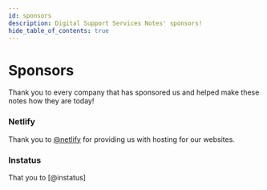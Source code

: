 ```yaml
---
id: sponsors
description: Digital Support Services Notes' sponsors!
hide_table_of_contents: true
---
```

# Sponsors

Thank you to every company that has sponsored us and helped make these notes how they are today!

### Netlify
Thank you to [@netlify](https://netlify.com "pageRef") for providing us with hosting for our websites. 

### Instatus
That you to [@instatus]
